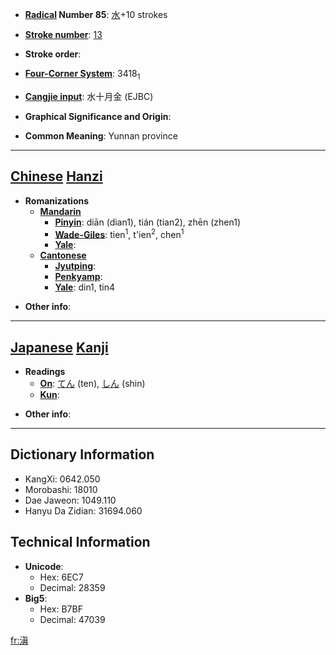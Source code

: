 * '''[[Wiktionary:Chinese radical index| Radical]] Number 85''': [[Wiktionary:Chinese radical index 水|水]]+10 strokes

* '''[[Wiktionary:Chinese total strokes index|Stroke number]]''': [[Wiktionary:Chinese total strokes index 13|13]]

* '''Stroke order''': 

* '''[[Wiktionary:Chinese four corner index|Four-Corner System]]''': 3418<sub>1</sub>

* '''[[Wiktionary:Chinese Cangjie index|Cangjie input]]''': 水十月金 (EJBC)

* '''Graphical Significance and Origin''': 

* '''Common Meaning''': Yunnan province

----

== [[Chinese]] [[Hanzi]] ==

* '''Romanizations'''
** '''[[Mandarin]]'''
*** '''[[Pinyin]]''': diān (dian1), tián (tian2), zhēn (zhen1)
*** '''[[Wade-Giles]]''': tien<sup>1</sup>, t'ien<sup>2</sup>, chen<sup>1</sup>
*** '''[[Yale]]''': 
** '''[[Cantonese]]'''
*** '''[[Jyutping]]''':
*** '''[[Penkyamp]]''': 
*** '''[[Yale]]''': din1, tin4

* '''Other info''': 

----

== [[Japanese]] [[Kanji]] ==

* '''Readings'''
** '''[[On]]''': [[てん]] (ten), [[しん]] (shin)
** '''[[Kun]]''': 

* '''Other info''':  

----

== Dictionary Information ==

* KangXi: 0642.050
* Morobashi: 18010
* Dae Jaweon: 1049.110
* Hanyu Da Zidian: 31694.060

== Technical Information ==

* '''Unicode''':
** Hex: 6EC7
** Decimal: 28359
* '''Big5''':
** Hex: B7BF
** Decimal: 47039

[[fr:滇]]